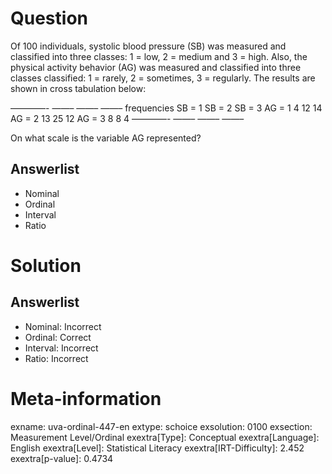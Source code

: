 Question
========

Of 100 individuals, systolic blood pressure (SB) was measured and classified into three classes: 1 = low, 2 = medium and 3 = high. Also, the physical activity behavior (AG) was measured and classified into three classes classified: 1 = rarely, 2 = sometimes, 3 = regularly. The results are shown in cross tabulation below:

  ------------- -------- -------- -------- frequencies SB = 1 SB = 2 SB = 3 AG = 1 4 12 14 AG = 2 13 25 12 AG = 3 8 8 4 ------------- -------- -------- --------

On what scale is the variable AG represented?

Answerlist
----------

* Nominal
* Ordinal
* Interval
* Ratio

Solution
========

Answerlist
----------

* Nominal: Incorrect
* Ordinal: Correct
* Interval: Incorrect
* Ratio: Incorrect

Meta-information
================
exname: uva-ordinal-447-en
extype: schoice
exsolution: 0100
exsection: Measurement Level/Ordinal
exextra[Type]: Conceptual
exextra[Language]: English
exextra[Level]: Statistical Literacy
exextra[IRT-Difficulty]: 2.452
exextra[p-value]: 0.4734

